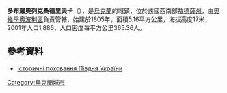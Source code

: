 {{coord|46|20|18|N|30|29|7|E|scale:30000|display=title}}

'''多布羅奧列克桑德里夫卡'''（{{lang-uk|Доброолександрівка}}），是[[烏克蘭|烏克蘭]]的城鎮，位於該國西南部[[敖德薩州|敖德薩州]]，由[[奧維季奧波利區|奧維季奧波利區]]負責管轄，始建於1805年，面積5.16平方公里，海拔高度17米，2001年人口1,886，人口密度每平方公里365.36人。

==參考資料==
* [https://web.archive.org/web/20160930124134/http://ukrainica.org.ua/rus/content/2187 Історичні поховання Півдня України]

{{Ukraine-geo-stub}}
[[Category:烏克蘭城市|Category:烏克蘭城市]]